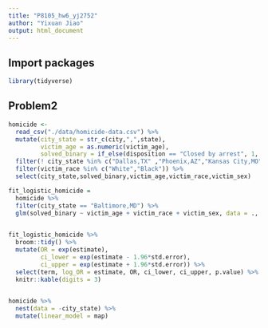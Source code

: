 ```yaml
---
title: "P8105_hw6_yj2752"
author: "Yixuan Jiao"
output: html_document
---
```


## Import packages

```r
library(tidyverse)
```

## Problem2

```r
homicide <- 
  read_csv("./data/homicide-data.csv") %>%
  mutate(city_state = str_c(city,",",state),
         victim_age = as.numeric(victim_age),
         solved_binary = if_else(disposition == "Closed by arrest", 1, 0)) %>%
  filter(! city_state %in% c("Dallas,TX" ,"Phoenix,AZ","Kansas City,MO","Tulsa,AL")) %>%
  filter(victim_race %in% c("White","Black")) %>%
  select(city_state,solved_binary,victim_age,victim_race,victim_sex)
```

```r
fit_logistic_homicide = 
  homicide %>% 
  filter(city_state == "Baltimore,MD") %>%
  glm(solved_binary ~ victim_age + victim_race + victim_sex, data = ., family = binomial()) 
  
```

```r
fit_logistic_homicide %>% 
  broom::tidy() %>% 
  mutate(OR = exp(estimate),
         ci_lower = exp(estimate - 1.96*std.error),
         ci_upper = exp(estimate + 1.96*std.error)) %>%
  select(term, log_OR = estimate, OR, ci_lower, ci_upper, p.value) %>% 
  knitr::kable(digits = 3)
  
```

```r
homicide %>%
  nest(data = -city_state) %>%
  mutate(linear_model = map)
```

